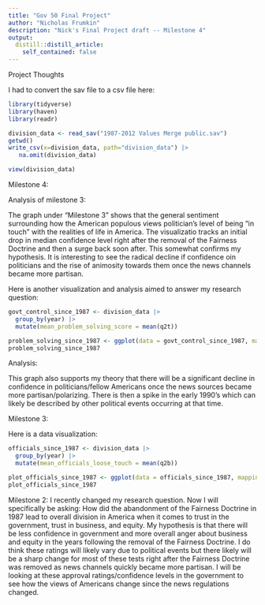 ```yaml
---
title: "Gov 50 Final Project"
author: "Nicholas Frumkin"
description: "Nick's Final Project draft -- Milestone 4"
output:
  distill::distill_article:
    self_contained: false
---
```




Project Thoughts

I had to convert the sav file to a csv file here:

```r
library(tidyverse)
library(haven)
library(readr)

division_data <- read_sav("1987-2012 Values Merge public.sav")
getwd() 
write_csv(x=division_data, path="division_data") |>
   na.omit(division_data)

view(division_data)
```
Milestone 4: 

Analysis of milestone 3: 

The graph under "Milestone 3" shows that the general sentiment surrounding how the American populous views politician's level of being "in touch" with the realities of life in America. The visualizatio tracks an initial drop in median confidence level right after the removal of the Fairness Doctrine and then a surge back soon after. This somewhat confirms my hypothesis. It is interesting to see the radical decline if confidence oin politicians and the rise of animosity towards them once the news channels became more partisan. 

Here is another visualization and analysis aimed to answer my research question: 

```r
govt_control_since_1987 <- division_data |>
  group_by(year) |>
  mutate(mean_problem_solving_score = mean(q2t))

problem_solving_since_1987 <- ggplot(data = govt_control_since_1987, mapping = aes(x = year, y = mean_problem_solving_score)) + geom_point() + labs(x = "Year", y = "Score of Problem Solving Ability", title = "Can Americans Solve Our Own Problems?"  ) + geom_smooth()
problem_solving_since_1987
```
Analysis:

This graph also supports my theory that there will be a significant decline in confidence in politicians/fellow Americans once the news sources became more partisan/polarizing. There is then a spike in the early 1990's which can likely be described by other political events occurring at that time. 





Milestone 3:

Here is a data visualization: 

```r
officials_since_1987 <- division_data |>
  group_by(year) |>
  mutate(mean_officials_loose_touch = mean(q2b))

plot_officials_since_1987 <- ggplot(data = officials_since_1987, mapping = aes(x = year, y = mean_officials_loose_touch)) + geom_point() + labs(x = "Year", y = "Rating (Higher rating = More aware of struggles", title = "Rating of Politician's Awareness of Stuggles in America"  ) + geom_smooth()
plot_officials_since_1987
```


Milestone 2: 
I recently changed my research question. Now I will specifically be asking: How did the abandonment of the Fairness Doctrine in 1987 lead to overall division in America when it comes to trust in the government, trust in business, and equity. My hypothesis is that there will be less confidence in government and more overall anger about business and equity in the years following the removal of the Fairness Doctrine. I do think these ratings will likely vary due to political events but there likely will be a sharp change for most of these tests right after the Fairness Doctrine was removed as news channels quickly became more partisan. I will be looking at these approval ratings/confidence levels in the government to see how the views of Americans change since the news regulations changed. 

























